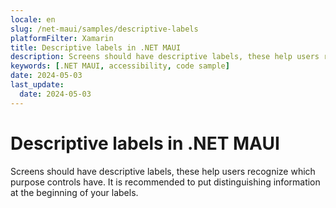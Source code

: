 ```yaml
---
locale: en
slug: /net-maui/samples/descriptive-labels
platformFilter: Xamarin
title: Descriptive labels in .NET MAUI
description: Screens should have descriptive labels, these help users recognize which purpose controls have.
keywords: [.NET MAUI, accessibility, code sample]
date: 2024-05-03
last_update:
  date: 2024-05-03
---
```


# Descriptive labels in .NET MAUI

Screens should have descriptive labels, these help users recognize which purpose controls have. It is recommended to put distinguishing information at the beginning of your labels.

<CodeSample id="screen-labels" locale="en" platform="net-maui"/>
